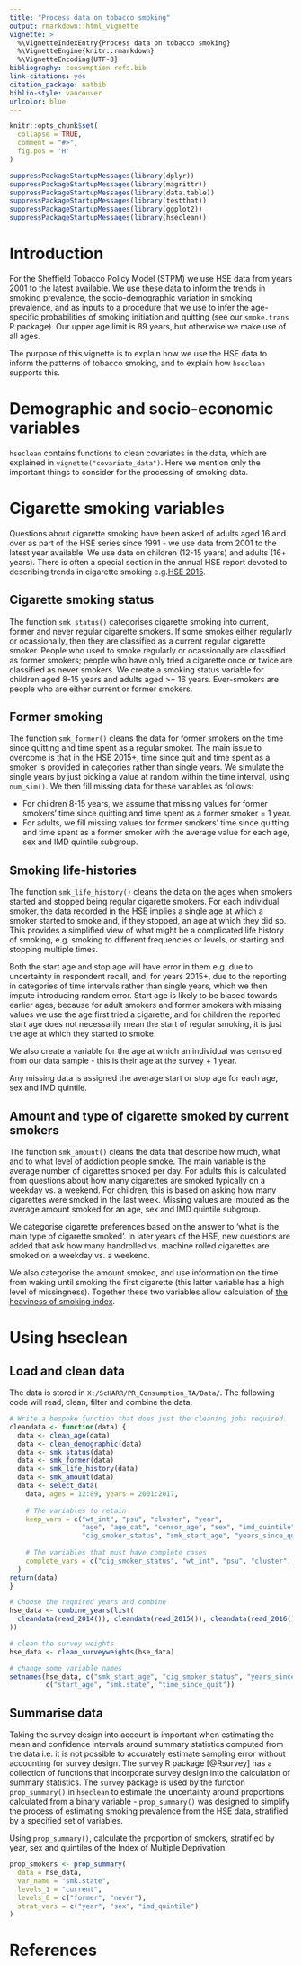 ```yaml
---
title: "Process data on tobacco smoking"
output: rmarkdown::html_vignette
vignette: >
  %\VignetteIndexEntry{Process data on tobacco smoking}
  %\VignetteEngine{knitr::rmarkdown}
  %\VignetteEncoding{UTF-8}
bibliography: consumption-refs.bib
link-citations: yes
citation_package: natbib
biblio-style: vancouver
urlcolor: blue
---
```


```r
knitr::opts_chunk$set(
  collapse = TRUE,
  comment = "#>",
  fig.pos = 'H'
)
```

```r
suppressPackageStartupMessages(library(dplyr))
suppressPackageStartupMessages(library(magrittr))
suppressPackageStartupMessages(library(data.table))
suppressPackageStartupMessages(library(testthat))
suppressPackageStartupMessages(library(ggplot2))
suppressPackageStartupMessages(library(hseclean))
```

# Introduction
For the Sheffield Tobacco Policy Model (STPM) we use HSE data from years 2001 to the latest available. We use these data to inform the trends in smoking prevalence, the socio-demographic variation in smoking prevalence, and as inputs to a procedure that we use to infer the age-specific probabilities of smoking initiation and quitting (see our `smoke.trans` R package). Our upper age limit is 89 years, but otherwise we make use of all ages.      

The purpose of this vignette is to explain how we use the HSE data to inform the patterns of tobacco smoking, and to explain how `hseclean` supports this.    

# Demographic and socio-economic variables
`hseclean` contains functions to clean covariates in the data, which are explained in `vignette("covariate_data")`. Here we mention only the important things to consider for the processing of smoking data.    

# Cigarette smoking variables
Questions about cigarette smoking have been asked of adults aged 16 and over as part of the HSE series since 1991 - we use data from 2001 to the latest year available. We use data on children (12-15 years) and adults (16+ years). There is often a special section in the annual HSE report devoted to describing trends in cigarette smoking e.g.[HSE 2015](https://files.digital.nhs.uk/publicationimport/pub22xxx/pub22610/hse2015-adult-smo.pdf).     

## Cigarette smoking status
The function `smk_status()` categorises cigarette smoking into current, former and never regular cigarette smokers. If some smokes either regularly or ocassionally, then they are classified as a current regular cigarette smoker. People who used to smoke regularly or ocassionally are classified as former smokers; people who have only tried a cigarette once or twice are classified as never smokers. We create a smoking status variable for children aged 8-15 years and adults aged >= 16 years. Ever-smokers are people who are either current or former smokers.    

## Former smoking
The function `smk_former()` cleans the data for former smokers on the time since quitting and time spent as a regular smoker. The main issue to overcome is that in the HSE 2015+, time since quit and time spent as a smoker is provided in categories rather than single years. We simulate the single years by just picking a value at random within the time interval, using `num_sim()`. We then fill missing data for these variables as follows:   

- For children 8-15 years, we assume that missing values for former smokers' time since quitting and time spent as a former smoker = 1 year.   
- For adults, we fill missing values for former smokers' time since quitting and time spent as a former smoker with the average value for each age, sex and IMD quintile subgroup.   

## Smoking life-histories
The function `smk_life_history()` cleans the data on the ages when smokers started and stopped being regular cigarette smokers. For each individual smoker, the data recorded in the HSE implies a single age at which a smoker started to smoke and, if they stopped, an age at which they did so. This provides a simplified view of what might be a complicated life history of smoking, e.g. smoking to different frequencies or levels, or starting and stopping multiple times.    

Both the start age and stop age will have error in them e.g. due to uncertainty in respondent recall, and, for years 2015+, due to the reporting in categories of time intervals rather than single years, which we then impute introducing random error. Start age is likely to be biased towards earlier ages, because for adult smokers and former smokers with missing values we use the age first tried a cigarette, and for children the reported start age does not necessarily mean the start of regular smoking, it is just the age at which they started to smoke.    

We also create a variable for the age at which an individual was censored from our data sample - this is their age at the survey + 1 year.    

Any missing data is assigned the average start or stop age for each age, sex and IMD quintile.    

## Amount and type of cigarette smoked by current smokers
The function `smk_amount()` cleans the data that describe how much, what and to what level of addiction people smoke. The main variable is the average number of cigarettes smoked per day. For adults this is calculated from questions about how many cigarettes are smoked typically on a weekday vs. a weekend. For children, this is based on asking how many cigarettes were smoked in the last week. Missing values are imputed as the average amount smoked for an age, sex and IMD quintile subgroup.  

We categorise cigarette preferences based on the answer to 'what is the main type of cigarette smoked'. In later years of the HSE, new questions are added that ask how many handrolled vs. machine rolled cigarettes are smoked on a weekday vs. a weekend.     

We also categorise the amount smoked, and use information on the time from waking until smoking the first cigarette (this latter variable has a high level of missingness). Together these two variables allow calculation of [the heaviness of smoking index](https://www.ncbi.nlm.nih.gov/pmc/articles/PMC3307335/).    

# Using hseclean

## Load and clean data

The data is stored in `X:/ScHARR/PR_Consumption_TA/Data/`. The following code will read, clean, filter and combine the data. 

```r
# Write a bespoke function that does just the cleaning jobs required.
cleandata <- function(data) {
  data <- clean_age(data)
  data <- clean_demographic(data)
  data <- smk_status(data)
  data <- smk_former(data)
  data <- smk_life_history(data)
  data <- smk_amount(data)
  data <- select_data(
    data, ages = 12:89, years = 2001:2017,
    
    # The variables to retain
    keep_vars = c("wt_int", "psu", "cluster", "year", 
                  "age", "age_cat", "censor_age", "sex", "imd_quintile",
                  "cig_smoker_status", "smk_start_age", "years_since_quit"),
    
    # The variables that must have complete cases
    complete_vars = c("cig_smoker_status", "wt_int", "psu", "cluster", "year", "censor_age")
  )
return(data)
}

# Choose the required years and combine
hse_data <- combine_years(list(
  cleandata(read_2014()), cleandata(read_2015()), cleandata(read_2016())
))

# clean the survey weights
hse_data <- clean_surveyweights(hse_data)

# change some variable names
setnames(hse_data, c("smk_start_age", "cig_smoker_status", "years_since_quit"),
         c("start_age", "smk.state", "time_since_quit"))
```

## Summarise data
Taking the survey design into account is important when estimating the mean and confidence intervals around summary statistics computed from the data i.e. it is not possible to accurately estimate sampling error without accounting for survey design. The `survey` R package [@Rsurvey] has a collection of functions that incorporate survey design into the calculation of summary statistics. The `survey` package is used by the function `prop_summary()` in `hseclean` to estimate the uncertainty around proportions calculated from a binary variable - `prop_summary()` was designed to simplify the process of estimating smoking prevalence from the HSE data, stratified by a specified set of variables.   


Using `prop_summary()`, calculate the proportion of smokers, stratified by year, sex and quintiles of the Index of Multiple Deprivation.  

```r
prop_smokers <- prop_summary(
  data = hse_data,
  var_name = "smk.state",
  levels_1 = "current",
  levels_0 = c("former", "never"),
  strat_vars = c("year", "sex", "imd_quintile")
)
```

# References
